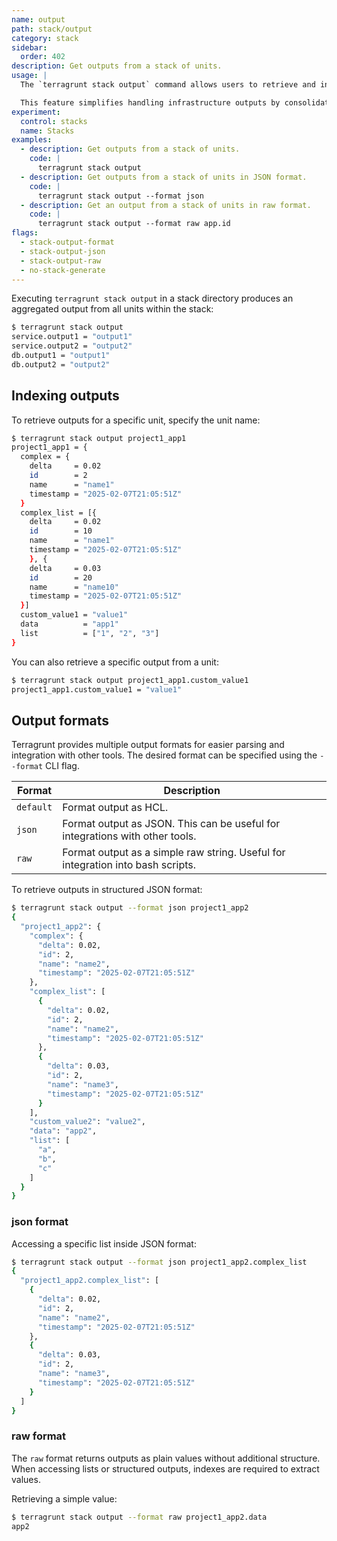 ```yaml
---
name: output
path: stack/output
category: stack
sidebar:
  order: 402
description: Get outputs from a stack of units.
usage: |
  The `terragrunt stack output` command allows users to retrieve and interact with outputs from multiple units within a Terragrunt stack.

  This feature simplifies handling infrastructure outputs by consolidating them into a single view.
experiment:
  control: stacks
  name: Stacks
examples:
  - description: Get outputs from a stack of units.
    code: |
      terragrunt stack output
  - description: Get outputs from a stack of units in JSON format.
    code: |
      terragrunt stack output --format json
  - description: Get an output from a stack of units in raw format.
    code: |
      terragrunt stack output --format raw app.id
flags:
  - stack-output-format
  - stack-output-json
  - stack-output-raw
  - no-stack-generate
---
```


Executing `terragrunt stack output` in a stack directory produces an aggregated output from all units within the stack:

```bash
$ terragrunt stack output
service.output1 = "output1"
service.output2 = "output2"
db.output1 = "output1"
db.output2 = "output2"
```

## Indexing outputs

To retrieve outputs for a specific unit, specify the unit name:

```bash
$ terragrunt stack output project1_app1
project1_app1 = {
  complex = {
    delta     = 0.02
    id        = 2
    name      = "name1"
    timestamp = "2025-02-07T21:05:51Z"
  }
  complex_list = [{
    delta     = 0.02
    id        = 10
    name      = "name1"
    timestamp = "2025-02-07T21:05:51Z"
    }, {
    delta     = 0.03
    id        = 20
    name      = "name10"
    timestamp = "2025-02-07T21:05:51Z"
  }]
  custom_value1 = "value1"
  data          = "app1"
  list          = ["1", "2", "3"]
}
```

You can also retrieve a specific output from a unit:

```bash
$ terragrunt stack output project1_app1.custom_value1
project1_app1.custom_value1 = "value1"
```

## Output formats

Terragrunt provides multiple output formats for easier parsing and integration with other tools. The desired format can be specified using the `--format` CLI flag.

| Format    | Description                                                                     |
|-----------|---------------------------------------------------------------------------------|
| `default` | Format output as HCL.                                                           |
| `json`    | Format output as JSON. This can be useful for integrations with other tools.    |
| `raw`     | Format output as a simple raw string. Useful for integration into bash scripts. |

To retrieve outputs in structured JSON format:

```bash
$ terragrunt stack output --format json project1_app2
{
  "project1_app2": {
    "complex": {
      "delta": 0.02,
      "id": 2,
      "name": "name2",
      "timestamp": "2025-02-07T21:05:51Z"
    },
    "complex_list": [
      {
        "delta": 0.02,
        "id": 2,
        "name": "name2",
        "timestamp": "2025-02-07T21:05:51Z"
      },
      {
        "delta": 0.03,
        "id": 2,
        "name": "name3",
        "timestamp": "2025-02-07T21:05:51Z"
      }
    ],
    "custom_value2": "value2",
    "data": "app2",
    "list": [
      "a",
      "b",
      "c"
    ]
  }
}
```

### json format

Accessing a specific list inside JSON format:

```bash
$ terragrunt stack output --format json project1_app2.complex_list
{
  "project1_app2.complex_list": [
    {
      "delta": 0.02,
      "id": 2,
      "name": "name2",
      "timestamp": "2025-02-07T21:05:51Z"
    },
    {
      "delta": 0.03,
      "id": 2,
      "name": "name3",
      "timestamp": "2025-02-07T21:05:51Z"
    }
  ]
}
```

### raw format

The `raw` format returns outputs as plain values without additional structure. When accessing lists or structured outputs, indexes are required to extract values.

Retrieving a simple value:

```bash
$ terragrunt stack output --format raw project1_app2.data
app2
```
